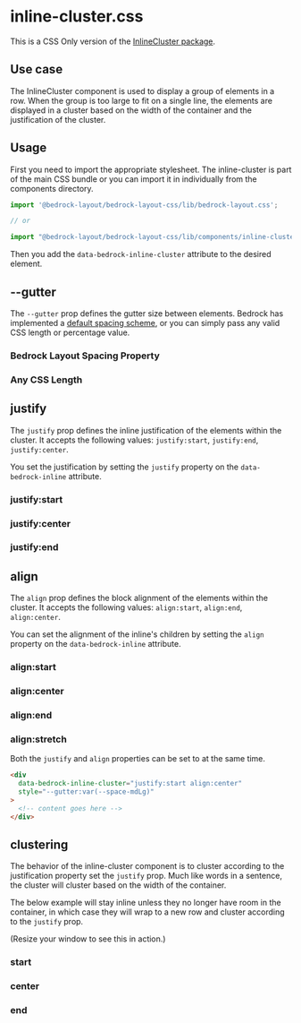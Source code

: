

<Meta title="CSS Only/inline-cluster.css" />

# inline-cluster.css

This is a CSS Only version of the [InlineCluster package](/?path=/docs/components-inlinecluster--api).

## Use case

The InlineCluster component is used to display a group of elements in a row. When the group is too large to fit on a single line, the elements are displayed in a cluster based on the width of the container and the justification of the cluster.

## Usage

First you need to import the appropriate stylesheet. The inline-cluster is part of the main CSS bundle or you can import it in individually from the components directory.

```javascript
import '@bedrock-layout/bedrock-layout-css/lib/bedrock-layout.css';

// or

import "@bedrock-layout/bedrock-layout-css/lib/components/inline-cluster.css";
```

Then you add the `data-bedrock-inline-cluster` attribute to the desired element.

## --gutter

The `--gutter` prop defines the gutter size between elements. Bedrock has implemented a [default spacing scheme](css-only-components-spacing-properties-css--page), or you can simply pass any valid CSS length or percentage value.

<Canvas withSource="open">
  <Story name="--gutter">
    <h3>Bedrock Layout Spacing Property</h3>
    <div data-bedrock-inline-cluster style={{ "--gutter": "var(--space-md)" }}>
      <Box />
      <Box />
      <Box />
      <Box />
    </div>
    <h3>Any CSS Length</h3>
    <div data-bedrock-inline-cluster style={{ "--gutter": "2rem" }}>
      <Box />
      <Box />
      <Box />
      <Box />
    </div>
  </Story>
</Canvas>

## justify

The `justify` prop defines the inline justification of the elements within the cluster. It accepts the following values: `justify:start`, `justify:end`, `justify:center`.

You set the justification by setting the `justify` property on the `data-bedrock-inline` attribute.

<Canvas withSource="open">
  <Story name="justify">
    <h3>justify:start</h3>
    <div
      data-bedrock-inline-cluster="justify:start"
      style={{ "--gutter": "2rem" }}
    >
      <Box />
      <Box />
      <Box />
      <Box />
    </div>
    <h3>justify:center</h3>
    <div
      data-bedrock-inline-cluster="justify:center"
      style={{ "--gutter": "2rem" }}
    >
      <Box />
      <Box />
      <Box />
      <Box />
    </div>
    <h3>justify:end</h3>
    <div
      data-bedrock-inline-cluster="justify:end"
      style={{ "--gutter": "2rem" }}
    >
      <Box />
      <Box />
      <Box />
      <Box />
    </div>
  </Story>
</Canvas>

## align

The `align` prop defines the block alignment of the elements within the cluster. It accepts the following values: `align:start`, `align:end`, `align:center`.

You can set the alignment of the inline's children by setting the `align` property on the `data-bedrock-inline` attribute.

<Canvas withSource="open">
  <Story name="align">
    <h3>align:start</h3>
    <div
      data-bedrock-inline-cluster="align:start"
      style={{ "--gutter": "2rem" }}
    >
      <Box style={{ height: 200 }} />
      <Box />
      <Box />
      <Box />
    </div>
    <h3>align:center</h3>
    <div
      data-bedrock-inline-cluster="align:center"
      style={{ "--gutter": "2rem" }}
    >
      <Box style={{ height: 200 }} />
      <Box />
      <Box />
      <Box />
    </div>
    <h3>align:end</h3>
    <div data-bedrock-inline-cluster="align:end" style={{ "--gutter": "2rem" }}>
      <Box style={{ height: 200 }} />
      <Box />
      <Box />
      <Box />
    </div>
    <h3>align:stretch</h3>
    <div
      data-bedrock-inline-cluster="align:stretch"
      style={{ "--gutter": "2rem" }}
    >
      <Box style={{ height: 200 }} />
      <Box />
      <Box />
      <Box />
    </div>
  </Story>
</Canvas>

Both the `justify` and `align` properties can be set to at the same time.

```html
<div
  data-bedrock-inline-cluster="justify:start align:center"
  style="--gutter:var(--space-mdLg)"
>
  <!-- content goes here -->
</div>
```

## clustering

The behavior of the inline-cluster component is to cluster according to the justification property set the `justify` prop. Much like words in a sentence, the cluster will cluster based on the width of the container.

The below example will stay inline unless they no longer have room in the container, in which case they will wrap to a new row and cluster according to the `justify` prop.

(Resize your window to see this in action.)

<Canvas withSource="open">
  <Story name="clustering">
    <h3>start</h3>
    <div
      data-bedrock-inline-cluster="justify:start"
      style={{ "--gutter": "2rem" }}
    >
      <Box />
      <Box style={{ width: "25rem" }} />
      <Box style={{ width: "10rem" }} />
      <Box style={{ width: "15rem" }} />
    </div>
    <h3>center</h3>
    <div
      data-bedrock-inline-cluster="justify:center"
      style={{ "--gutter": "2rem" }}
    >
      <Box />
      <Box style={{ width: "25rem" }} />
      <Box style={{ width: "10rem" }} />
      <Box style={{ width: "15rem" }} />
    </div>
    <h3>end</h3>
    <div
      data-bedrock-inline-cluster="justify:end"
      style={{ "--gutter": "2rem" }}
    >
      <Box />
      <Box style={{ width: "25rem" }} />
      <Box style={{ width: "10rem" }} />
      <Box style={{ width: "15rem" }} />
    </div>
  </Story>
</Canvas>
